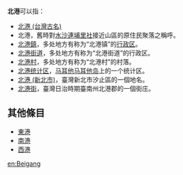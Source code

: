 '''北港'''可以指：

*[[北港_(台灣古名)|北港 (台灣古名)]]
*北港，舊時對[[水沙連|水沙連]][[埔里社|埔里社]]接近山區的原住民聚落之稱呼。
*[[北港鎮|北港鎮]]，多处地方有称为“北港镇”的[[行政区|行政区]]。
*[[北港街道|北港街道]]，多处地方有称为“北港街道”的行政区。
*[[北港村|北港村]]，多处地方有称为“北港村”的村落。
*[[北港统计区|北港统计区]]，[[马耳他|马耳他]][[马耳他岛|马耳他岛]]上的一个统计区。
*[[北港_(新北市)|北港 (新北市)]]，臺灣新北市汐止區的一個地名。
*[[北港街|北港街]]，臺灣日治時期臺南州北港郡的一個街庄。

==其他條目==
*[[東港|東港]]
*[[南港|南港]]
*[[西港|西港]]

{{disambig|B|Cat=二字地名消歧义}}

[[en:Beigang|en:Beigang]]